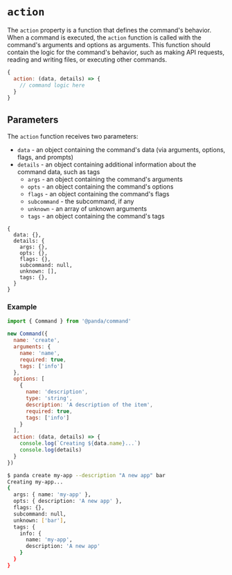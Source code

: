 # `action`

The `action` property is a function that defines the command's behavior. When a command is executed, the `action` function is called with the command's arguments and options as arguments. This function should contain the logic for the command's behavior, such as making API requests, reading and writing files, or executing other commands.

```js
{
  action: (data, details) => {
    // command logic here
  }
}
```

## Parameters

The `action` function receives two parameters:

- `data` - an object containing the command's data (via arguments, options, flags, and prompts)
- `details` - an object containing additional information about the command data, such as tags
  - `args` - an object containing the command's arguments
  - `opts` - an object containing the command's options
  - `flags` - an object containing the command's flags
  - `subcommand` - the subcommand, if any
  - `unknown` - an array of unknown arguments
  - `tags` - an object containing the command's tags

```
{
  data: {},
  details: {
    args: {},
    opts: {},
    flags: {},
    subcommand: null,
    unknown: [],
    tags: {},
  }
}
```

### Example

```js
import { Command } from '@panda/command'

new Command({
  name: 'create',
  arguments: {
    name: 'name',
    required: true,
    tags: ['info']
  },
  options: [
    {
      name: 'description',
      type: 'string',
      description: 'A description of the item',
      required: true,
      tags: ['info']
    }
  ],
  action: (data, details) => {
    console.log(`Creating ${data.name}...`)
    console.log(details)
  }
})
```

```bash
$ panda create my-app --description "A new app" bar
Creating my-app...
{
  args: { name: 'my-app' },
  opts: { description: 'A new app' },
  flags: {},
  subcommand: null,
  unknown: ['bar'],
  tags: {
    info: {
      name: 'my-app',
      description: 'A new app'
    }
  }
}
```
